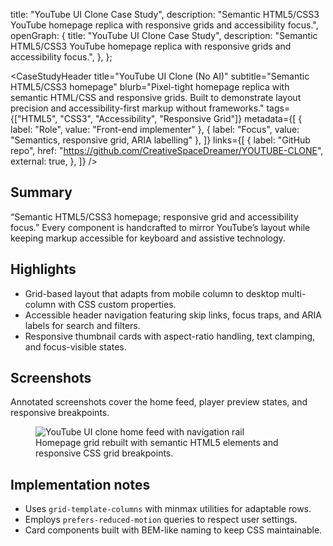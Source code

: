 
  title: "YouTube UI Clone Case Study",
  description: "Semantic HTML5/CSS3 YouTube homepage replica with responsive grids and accessibility focus.",
  openGraph: {
    title: "YouTube UI Clone Case Study",
    description: "Semantic HTML5/CSS3 YouTube homepage replica with responsive grids and accessibility focus.",
  },
};

<CaseStudyHeader
  title="YouTube UI Clone (No AI)"
  subtitle="Semantic HTML5/CSS3 homepage"
  blurb="Pixel-tight homepage replica with semantic HTML/CSS and responsive grids. Built to demonstrate layout precision and accessibility-first markup without frameworks."
  tags={["HTML5", "CSS3", "Accessibility", "Responsive Grid"]}
  metadata={[
    { label: "Role", value: "Front-end implementer" },
    { label: "Focus", value: "Semantics, responsive grid, ARIA labelling" },
  ]}
  links={[
    {
      label: "GitHub repo",
      href: "https://github.com/CreativeSpaceDreamer/YOUTUBE-CLONE",
      external: true,
    },
  ]}
/>

<Separator className="my-14 bg-border/40" />

<Prose>
  <h2>Summary</h2>
  <p>
    “Semantic HTML5/CSS3 homepage; responsive grid and accessibility focus.” Every component is handcrafted to mirror YouTube’s layout while keeping markup accessible for keyboard and assistive technology.
  </p>

  <h2>Highlights</h2>
  <ul>
    <li>Grid-based layout that adapts from mobile column to desktop multi-column with CSS custom properties.</li>
    <li>Accessible header navigation featuring skip links, focus traps, and ARIA labels for search and filters.</li>
    <li>Responsive thumbnail cards with aspect-ratio handling, text clamping, and focus-visible states.</li>
  </ul>

  <h2>Screenshots</h2>
  <p>Annotated screenshots cover the home feed, player preview states, and responsive breakpoints.</p>
  <figure className="mt-6 overflow-hidden rounded-[32px] border border-border/50 bg-card/80 shadow-[0_18px_54px_rgba(0,0,0,0.2)]">
    <img
      src="/case-youtube.png"
      alt="YouTube UI clone home feed with navigation rail"
      className="block w-full h-auto"
    />
    <figcaption className="px-6 py-4 text-sm text-muted-foreground">Homepage grid rebuilt with semantic HTML5 elements and responsive CSS grid breakpoints.</figcaption>
  </figure>

  <h2>Implementation notes</h2>
  <ul>
    <li>Uses <code>grid-template-columns</code> with minmax utilities for adaptable rows.</li>
    <li>Employs <code>prefers-reduced-motion</code> queries to respect user settings.</li>
    <li>Card components built with BEM-like naming to keep CSS maintainable.</li>
  </ul>
</Prose>

